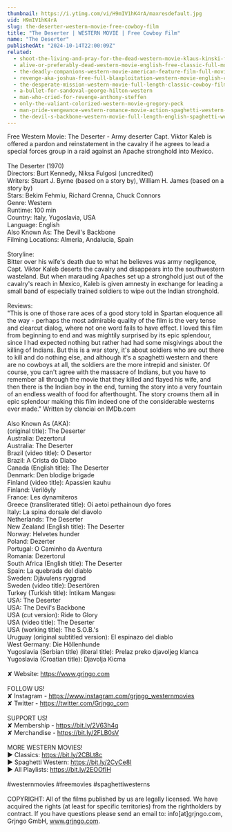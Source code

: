 ```yaml
---
thumbnail: https://i.ytimg.com/vi/H9mIV1hK4rA/maxresdefault.jpg
vid: H9mIV1hK4rA
slug: the-deserter-western-movie-free-cowboy-film
title: "The Deserter | WESTERN MOVIE | Free Cowboy Film"
name: "The Deserter"
publishedAt: "2024-10-14T22:00:09Z"
related:
  - shoot-the-living-and-pray-for-the-dead-western-movie-klaus-kinski-full-movie
  - alive-or-preferably-dead-western-movie-english-free-classic-full-movie
  - the-deadly-companions-western-movie-american-feature-film-full-movie-english-free-films
  - revenge-aka-joshua-free-full-blaxploitation-western-movie-english-classic-feature-film
  - the-desperate-mission-western-movie-full-length-classic-cowboy-film-english-watchfree
  - a-bullet-for-sandoval-george-hilton-western
  - man-who-cried-for-revenge-anthony-steffen
  - only-the-valiant-colorized-western-movie-gregory-peck
  - man-pride-vengeance-western-romance-movie-action-spaghetti-western-wild-west
  - the-devil-s-backbone-western-movie-full-length-english-spaghetti-western-cowboyfilm-watchfree
---
```


Free Western Movie: The Deserter - Army deserter Capt. Viktor Kaleb is offered a pardon and reinstatement in the cavalry if he agrees to lead a special forces group in a raid against an Apache stronghold into Mexico. <br />
<br />
The Deserter (1970)<br />
Directors: Burt Kennedy, Niksa Fulgosi (uncredited)<br />
Writers: Stuart J. Byrne (based on a story by), William H. James (based on a story by) <br />
Stars: Bekim Fehmiu, Richard Crenna, Chuck Connors<br />
Genre: Western<br />
Runtime: 100 min <br />
Country: Italy, Yugoslavia, USA  <br />
Language: English <br />
Also Known As: The Devil's Backbone <br />
Filming Locations: Almeria, Andalucia, Spain<br />
<br />
Storyline:<br />
Bitter over his wife's death due to what he believes was army negligence, Capt. Viktor Kaleb deserts the cavalry and disappears into the southwestern wasteland. But when marauding Apaches set up a stronghold just out of the cavalry's reach in Mexico, Kaleb is given amnesty in exchange for leading a small band of especially trained soldiers to wipe out the Indian stronghold.<br />
<br />
Reviews:<br />
"This is one of those rare aces of a good story told in Spartan eloquence all the way - perhaps the most admirable quality of the film is the very tense and clearcut dialog, where not one word fails to have effect. I loved this film from beginning to end and was mightily surprised by its epic splendour, since I had expected nothing but rather had had some misgivings about the killing of Indians. But this is a war story, it's about soldiers who are out there to kill and do nothing else, and although it's a spaghetti western and there are no cowboys at all, the soldiers are the more intrepid and sinister. Of course, you can't agree with the massacre of Indians, but you have to remember all through the movie that they killed and flayed his wife, and then there is the Indian boy in the end, turning the story into a very fountain of an endless wealth of food for afterthought. The story crowns them all in epic splendour making this film indeed one of the considerable westerns ever made." Written by clanciai on IMDb.com<br />
<br />
Also Known As (AKA):<br />
(original title): The Deserter<br />
Australia: Dezertorul<br />
Australia: The Deserter<br />
Brazil (video title): O Desertor<br />
Brazil: A Crista do Diabo<br />
Canada (English title): The Deserter<br />
Denmark: Den blodige brigade<br />
Finland (video title): Apassien kauhu<br />
Finland: Verilöyly<br />
France: Les dynamiteros<br />
Greece (transliterated title): Oi aetoi pethainoun dyo fores<br />
Italy: La spina dorsale del diavolo<br />
Netherlands: The Deserter<br />
New Zealand (English title): The Deserter<br />
Norway: Helvetes hunder<br />
Poland: Dezerter<br />
Portugal: O Caminho da Aventura<br />
Romania: Dezertorul<br />
South Africa (English title): The Deserter<br />
Spain: La quebrada del diablo<br />
Sweden: Djävulens ryggrad<br />
Sweden (video title): Desertören<br />
Turkey (Turkish title): İntikam Mangası<br />
USA: The Deserter<br />
USA: The Devil's Backbone<br />
USA (cut version): Ride to Glory<br />
USA (video title): The Deserter<br />
USA (working title): The S.O.B.'s<br />
Uruguay (original subtitled version): El espinazo del diablo<br />
West Germany: Die Höllenhunde<br />
Yugoslavia (Serbian title) (literal title): Prelaz preko djavoljeg klanca<br />
Yugoslavia (Croatian title): Djavolja Kicma<br />
<br />
✘ Website: https://www.grjngo.com<br />
<br />
FOLLOW US!<br />
✘ Instagram - https://www.instagram.com/grjngo_westernmovies<br />
✘ Twitter - https://twitter.com/Grjngo_com<br />
<br />
SUPPORT US!<br />
✘ Membership - https://bit.ly/2V63h4q<br />
✘ Merchandise - https://bit.ly/2FLB0sV<br />
<br />
MORE WESTERN MOVIES! <br />
► Classics: https://bit.ly/2CBLt8c <br />
► Spaghetti Western: https://bit.ly/2CyCe8I <br />
► All Playlists: https://bit.ly/2EOOfIH <br />
<br />
#westernmovies #freemovies #spaghettiwesterns<br />
<br />
COPYRIGHT: All of the films published by us are legally licensed. We have acquired the rights (at least for specific territories) from the rightholders by contract. If you have questions please send an email to: info[at]grjngo.com, Grjngo GmbH, www.grjngo.com.
